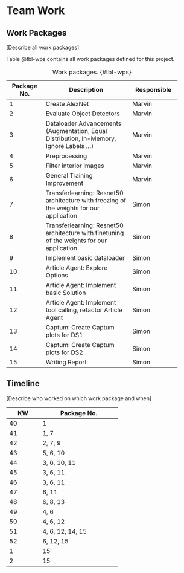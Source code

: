 # Team Work 



## Work Packages 

[Describe all work packages]

Table @tbl-wps contains all work packages defined for this project.

+-------------+--------------------------------+-----------------+
| Package No. | Description                    | Responsible     |
+=============+================================+=================+
| 1           | Create AlexNet                 | Marvin          |
+-------------+--------------------------------+-----------------+
| 2           | Evaluate Object Detectors      | Marvin          |
+-------------+--------------------------------+-----------------+
| 3           | Dataloader Advancements        | Marvin          |
|             | (Augmentation, Equal           |                 |
|             | Distribution, In-Memory,       |                 |
|             | Ignore Labels ...)             |                 |
+-------------+--------------------------------+-----------------+
| 4           | Preprocessing                  | Marvin          |
+-------------+--------------------------------+-----------------+
| 5           | Filter interior images         | Marvin          |
+-------------+--------------------------------+-----------------+
| 6           | General Training Improvement   | Marvin          |
+-------------+--------------------------------+-----------------+
| 7           | Transferlearning: Resnet50     | Simon           |
|             | architecture with freezing     |                 |
|             | of the weights for our         |                 |
|             | application                    |                 |
+-------------+--------------------------------+-----------------+
| 8           | Transferlearning: Resnet50     | Simon           |
|             | architecture with finetuning   |                 |
|             | of the weights for our         |                 |
|             | application                    |                 |
+-------------+--------------------------------+-----------------+
| 9           | Implement basic dataloader     | Simon           |
+-------------+--------------------------------+-----------------+
| 10          | Article Agent: Explore Options | Simon           |
+-------------+--------------------------------+-----------------+
| 11          | Article Agent: Implement basic | Simon           |
|             | Solution                       |                 |
+-------------+--------------------------------+-----------------+
| 12          | Article Agent: Implement tool  | Simon           |
|             | calling, refactor Article Agent|                 |
+-------------+--------------------------------+-----------------+
| 13          | Captum: Create Captum plots    | Simon           |
|             | for DS1                        |                 |
+-------------+--------------------------------+-----------------+
| 14          | Captum: Create Captum plots    | Simon           |
|             | for DS2                        |                 |
+-------------+--------------------------------+-----------------+
| 15          | Writing Report                 | Simon           |
+-------------+--------------------------------+-----------------+


: Work packages. {#tbl-wps}

## Timeline 

[Describe who worked on which work package and when]

+-------------+--------------------------------+
| KW          | Package No.                    |
+=============+================================+
| 40          | 1                              |
+-------------+--------------------------------+
| 41          | 1, 7                           |
+-------------+--------------------------------+
| 42          | 2, 7, 9                        |
+-------------+--------------------------------+
| 43          | 5, 6, 10                       |
+-------------+--------------------------------+
| 44          | 3, 6, 10, 11                   |
+-------------+--------------------------------+
| 45          | 3, 6, 11                       |
+-------------+--------------------------------+
| 46          | 3, 6, 11                       |
+-------------+--------------------------------+
| 47          | 6, 11                          |
+-------------+--------------------------------+
| 48          | 6, 8, 13                       |
+-------------+--------------------------------+
| 49          | 4, 6                           |
+-------------+--------------------------------+
| 50          | 4, 6, 12                       |
+-------------+--------------------------------+
| 51          | 4, 6, 12, 14, 15               |
+-------------+--------------------------------+
| 52          | 6, 12, 15                      |
+-------------+--------------------------------+
| 1           | 15                             |
+-------------+--------------------------------+
| 2           | 15                             |
+-------------+--------------------------------+


